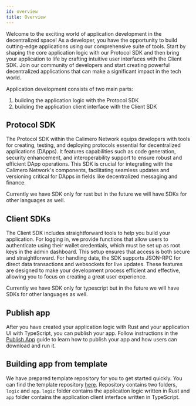 ```yaml
---
id: overview
title: Overview
---
```


Welcome to the exciting world of application development in the decentralized
space! As a developer, you have the opportunity to build cutting-edge
applications using our comprehensive suite of tools. Start by shaping the core
application logic with our Protocol SDK and then bring your application to life
by crafting intuitive user interfaces with the Client SDK. Join our community of
developers and start creating powerful decentralized applications that can make
a significant impact in the tech world.

Application development consists of two main parts:

1. building the application logic with the Protocol SDK
2. building the application client interface with the Client SDK

## Protocol SDK

The Protocol SDK within the Calimero Network equips developers with tools for
creating, testing, and deploying protocols essential for decentralized
applications (DApps). It features capabilities such as code generation, security
enhancement, and interoperability support to ensure robust and efficient DApp
operations. This SDK is crucial for integrating with the Calimero Network's
components, facilitating seamless updates and versioning critical for DApps in
fields like decentralized messaging and finance.

Currently we have SDK only for rust but in the future we will have SDKs for
other languages as well.

## Client SDKs

The Client SDK includes straightforward tools to help you build your
application. For logging in, we provide functions that allow users to
authenticate using their wallet credentials, which must be set up as root keys
in the admin dashboard. This setup ensures that access is both secure and
straightforward. For handling data, the SDK supports JSON-RPC for direct data
transactions and websockets for live updates. These features are designed to
make your development process efficient and effective, allowing you to focus on
creating a great user experience.

Currently we have SDK only for typescript but in the future we will have SDKs
for other languages as well.

## Publish app

After you have created your application logic with Rust and your application UI
with TypeScript, you can publish your app. Follow instructions in the
[Publish App](../tutorials/publish-app) guide to learn how to publish your app
and how users can download and run it.

## Building app from template

We have prepared template repository for you to get started quickly. You can
find the template repository
[here](https://github.com/calimero-network/core-app-template). Repository
contains two folders, `logic` and `app`. `logic` folder contains the application
logic written in Rust and `app` folder contains the application client interface
written in TypeScript.
